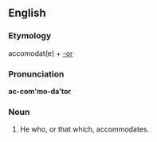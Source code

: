 ==English==

===Etymology===
accomodat(e) + [[-or]]

===Pronunciation===
'''ac-com'mo-da'tor'''
{{rfp|lang=en}}

===Noun===
{{head|en|noun}}
# He who, or that which, accommodates.
<!-- ''Warburton.''> -->

{{attention|en|clean up}}